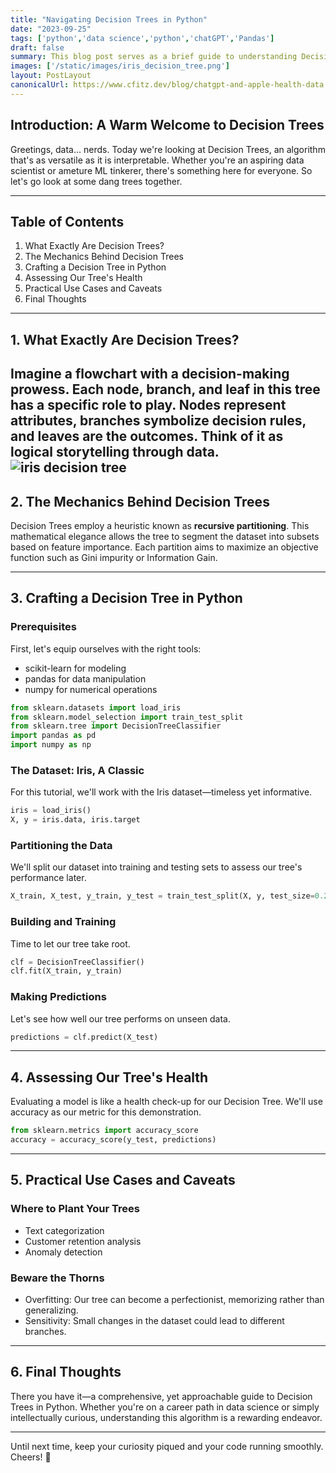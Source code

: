 ```yaml
---
title: "Navigating Decision Trees in Python"
date: "2023-09-25"
tags: ['python','data science','python','chatGPT','Pandas']
draft: false
summary: This blog post serves as a brief guide to understanding Decision Trees in Python, covering everything from the algorithm's basics to its practical applications and caveats. Tailored for both aspiring data scientists and arbor enthusiasts, the post includes hands-on coding examples and offers insights into the algorithm's strengths and weaknesses.
images: ['/static/images/iris_decision_tree.png']
layout: PostLayout
canonicalUrl: https://www.cfitz.dev/blog/chatgpt-and-apple-health-data
---
```


## Introduction: A Warm Welcome to Decision Trees

Greetings, data... nerds. Today we're looking at Decision Trees, an algorithm that's as versatile as it is interpretable. Whether you're an aspiring data scientist or ameture ML tinkerer, there's something here for everyone. So let's go look at some dang trees together.

---

## Table of Contents

1. What Exactly Are Decision Trees?
2. The Mechanics Behind Decision Trees
3. Crafting a Decision Tree in Python
4. Assessing Our Tree's Health
5. Practical Use Cases and Caveats
6. Final Thoughts

---

## 1. What Exactly Are Decision Trees?

Imagine a flowchart with a decision-making prowess. Each node, branch, and leaf in this tree has a specific role to play. Nodes represent attributes, branches symbolize decision rules, and leaves are the outcomes. Think of it as logical storytelling through data.
![iris decision tree](/static/images/iris_decision_tree.png)
---

## 2. The Mechanics Behind Decision Trees

Decision Trees employ a heuristic known as **recursive partitioning**. This mathematical elegance allows the tree to segment the dataset into subsets based on feature importance. Each partition aims to maximize an objective function such as Gini impurity or Information Gain.

---

## 3. Crafting a Decision Tree in Python

### Prerequisites

First, let's equip ourselves with the right tools:

- scikit-learn for modeling
- pandas for data manipulation
- numpy for numerical operations

```python
from sklearn.datasets import load_iris
from sklearn.model_selection import train_test_split
from sklearn.tree import DecisionTreeClassifier
import pandas as pd
import numpy as np
```

### The Dataset: Iris, A Classic

For this tutorial, we'll work with the Iris dataset—timeless yet informative.

```python
iris = load_iris()
X, y = iris.data, iris.target
```

### Partitioning the Data

We'll split our dataset into training and testing sets to assess our tree's performance later.

```python
X_train, X_test, y_train, y_test = train_test_split(X, y, test_size=0.2, random_state=42)
```

### Building and Training

Time to let our tree take root.

```python
clf = DecisionTreeClassifier()
clf.fit(X_train, y_train)
```

### Making Predictions

Let's see how well our tree performs on unseen data.

```python
predictions = clf.predict(X_test)
```

---

## 4. Assessing Our Tree's Health

Evaluating a model is like a health check-up for our Decision Tree. We'll use accuracy as our metric for this demonstration.

```python
from sklearn.metrics import accuracy_score
accuracy = accuracy_score(y_test, predictions)
```

---

## 5. Practical Use Cases and Caveats

### Where to Plant Your Trees

- Text categorization
- Customer retention analysis
- Anomaly detection

### Beware the Thorns

- Overfitting: Our tree can become a perfectionist, memorizing rather than generalizing.
- Sensitivity: Small changes in the dataset could lead to different branches.

---

## 6. Final Thoughts

There you have it—a comprehensive, yet approachable guide to Decision Trees in Python. Whether you're on a career path in data science or simply intellectually curious, understanding this algorithm is a rewarding endeavor.

---

Until next time, keep your curiosity piqued and your code running smoothly. Cheers! 🌳
